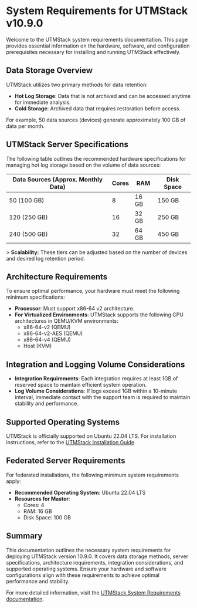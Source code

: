 # System Requirements for UTMStack v10.9.0

Welcome to the UTMStack system requirements documentation. This page provides essential information on the hardware, software, and configuration prerequisites necessary for installing and running UTMStack effectively.

## Data Storage Overview

UTMStack utilizes two primary methods for data retention:

- **Hot Log Storage**: Data that is not archived and can be accessed anytime for immediate analysis.
- **Cold Storage**: Archived data that requires restoration before access.

For example, 50 data sources (devices) generate approximately 100 GB of data per month.

## UTMStack Server Specifications

The following table outlines the recommended hardware specifications for managing hot log storage based on the volume of data sources:

| Data Sources (Approx. Monthly Data) | Cores | RAM | Disk Space |
| ------------------------------------- | ------- | ------ | ------------ |
| 50 (100 GB) | 8 | 16 GB | 150 GB |
| 120 (250 GB) | 16 | 32 GB | 250 GB |
| 240 (500 GB) | 32 | 64 GB | 450 GB |

&gt; **Scalability:** These tiers can be adjusted based on the number of devices and desired log retention period.

## Architecture Requirements

To ensure optimal performance, your hardware must meet the following minimum specifications:

- **Processor**: Must support x86-64 v2 architecture.
- **For Virtualized Environments**: UTMStack supports the following CPU architectures in QEMU/KVM environments:
  - x86-64-v2 (QEMU)
  - x86-64-v2-AES (QEMU)
  - x86-64-v4 (QEMU)
  - Host (KVM)

## Integration and Logging Volume Considerations

- **Integration Requirements**: Each integration requires at least 1GB of reserved space to maintain efficient system operation.
- **Log Volume Considerations**: If logs exceed 1GB within a 10-minute interval, immediate contact with the support team is required to maintain stability and performance.

## Supported Operating Systems

UTMStack is officially supported on Ubuntu 22.04 LTS. For installation instructions, refer to the [UTMStack Installation Guide](https://documentation.utmstack.com/v10/Installation/setup_guide).

## Federated Server Requirements

For federated installations, the following minimum system requirements apply:

- **Recommended Operating System**: Ubuntu 22.04 LTS
- **Resources for Master**:
  - Cores: 4
  - RAM: 16 GB
  - Disk Space: 100 GB

## Summary

This documentation outlines the necessary system requirements for deploying UTMStack version 10.9.0. It covers data storage methods, server specifications, architecture requirements, integration considerations, and supported operating systems. Ensure your hardware and software configurations align with these requirements to achieve optimal performance and stability.

For more detailed information, visit the [UTMStack System Requirements documentation](https://documentation.utmstack.com/v10/Installation/system_requirements).
